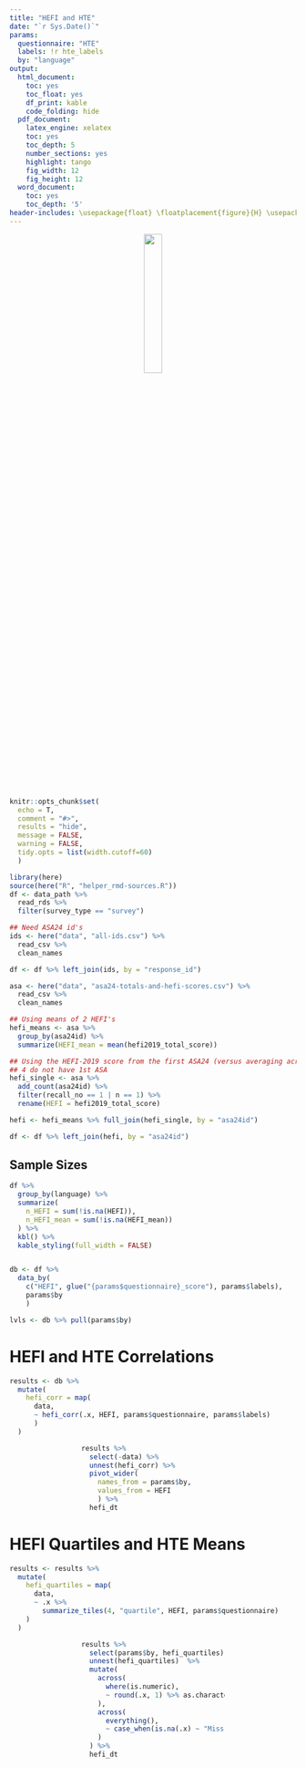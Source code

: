 ```yaml
---
title: "HEFI and HTE"
date: "`r Sys.Date()`"
params:
  questionnaire: "HTE"
  labels: !r hte_labels
  by: "language"
output:
  html_document: 
    toc: yes
    toc_float: yes
    df_print: kable
    code_folding: hide
  pdf_document:
    latex_engine: xelatex
    toc: yes
    toc_depth: 5
    number_sections: yes
    highlight: tango
    fig_width: 12
    fig_height: 12
  word_document:
    toc: yes
    toc_depth: '5'
header-includes: \usepackage{float} \floatplacement{figure}{H} \usepackage{longtable}
---
```


<center>
![](uog-logo.jpeg){width=25%}
</center>

```r
knitr::opts_chunk$set(
  echo = T, 
  comment = "#>",
  results = "hide", 
  message = FALSE,
  warning = FALSE,
  tidy.opts = list(width.cutoff=60)
  )

```

```r
library(here)
source(here("R", "helper_rmd-sources.R"))
df <- data_path %>% 
  read_rds %>% 
  filter(survey_type == "survey")
```

```r
## Need ASA24 id's
ids <- here("data", "all-ids.csv") %>% 
  read_csv %>% 
  clean_names

df <- df %>% left_join(ids, by = "response_id")

asa <- here("data", "asa24-totals-and-hefi-scores.csv") %>%
  read_csv %>% 
  clean_names

```


```r
## Using means of 2 HEFI's
hefi_means <- asa %>%
  group_by(asa24id) %>% 
  summarize(HEFI_mean = mean(hefi2019_total_score)) 

## Using the HEFI-2019 score from the first ASA24 (versus averaging across the two HEFI-2019 scores) to help increase our sample
## 4 do not have 1st ASA
hefi_single <- asa %>%
  add_count(asa24id) %>% 
  filter(recall_no == 1 | n == 1) %>% 
  rename(HEFI = hefi2019_total_score)

hefi <- hefi_means %>% full_join(hefi_single, by = "asa24id")

df <- df %>% left_join(hefi, by = "asa24id")

```

## Sample Sizes
```r

df %>% 
  group_by(language) %>% 
  summarize(
    n_HEFI = sum(!is.na(HEFI)),
    n_HEFI_mean = sum(!is.na(HEFI_mean))
  ) %>% 
  kbl() %>% 
  kable_styling(full_width = FALSE)



```

```r
db <- df %>% 
  data_by(
    c("HEFI", glue("{params$questionnaire}_score"), params$labels), 
    params$by
    )

lvls <- db %>% pull(params$by)
```

# HEFI and HTE Correlations

```r

results <- db %>% 
  mutate(
    hefi_corr = map(
      data, 
      ~ hefi_corr(.x, HEFI, params$questionnaire, params$labels)
      )
  )

```

<div style = "width:50%; height:auto; margin: auto;">

```r

results %>%
  select(-data) %>% 
  unnest(hefi_corr) %>% 
  pivot_wider(
    names_from = params$by,
    values_from = HEFI
    ) %>% 
  hefi_dt

```

</div>


# HEFI Quartiles and HTE Means

```r

results <- results %>% 
  mutate(
    hefi_quartiles = map(
      data, 
      ~ .x %>% 
        summarize_tiles(4, "quartile", HEFI, params$questionnaire)
    )
  )

```
<div style = "width:50%; height:auto; margin: auto;">

```r
results %>% 
  select(params$by, hefi_quartiles) %>% 
  unnest(hefi_quartiles)  %>% 
  mutate(
    across(
      where(is.numeric),
      ~ round(.x, 1) %>% as.character
    ),
    across(
      everything(),
      ~ case_when(is.na(.x) ~ "Missing", TRUE ~ .x)
    )
  ) %>% 
  hefi_dt

```

</div>
